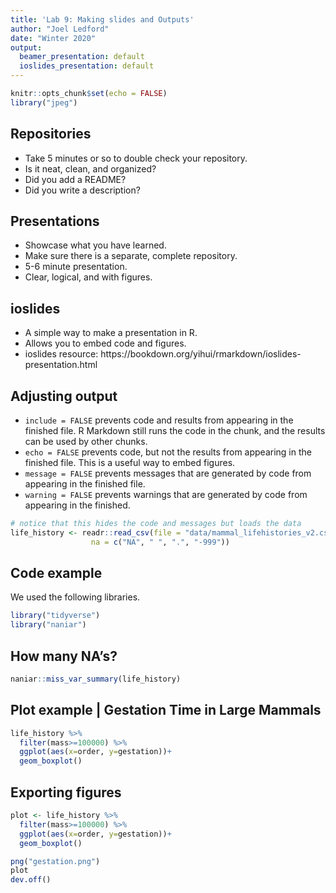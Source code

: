 ```yaml
---
title: 'Lab 9: Making slides and Outputs'
author: "Joel Ledford"
date: "Winter 2020"
output:
  beamer_presentation: default
  ioslides_presentation: default
---
```


```r
knitr::opts_chunk$set(echo = FALSE)
library("jpeg")
```

## Repositories
- Take 5 minutes or so to double check your repository.  
- Is it neat, clean, and organized?  
- Did you add a README?  
- Did you write a description?  

## Presentations
- Showcase what you have learned.   
- Make sure there is a separate, complete repository.  
- 5-6 minute presentation.  
- Clear, logical, and with figures.   

## ioslides
- A simple way to make a presentation in R.   
- Allows you to embed code and figures.
- ioslides resource: https://bookdown.org/yihui/rmarkdown/ioslides-presentation.html

## Adjusting output
- `include = FALSE` prevents code and results from appearing in the finished file. R Markdown still runs the code in the chunk, and the results can be used by other chunks.
- `echo = FALSE` prevents code, but not the results from appearing in the finished file. This is a useful way to embed figures.
- `message = FALSE` prevents messages that are generated by code from appearing in the finished file.
- `warning = FALSE` prevents warnings that are generated by code from appearing in the finished.

```r
# notice that this hides the code and messages but loads the data
life_history <- readr::read_csv(file = "data/mammal_lifehistories_v2.csv", 
                  na = c("NA", " ", ".", "-999"))
```

## Code example
We used the following libraries.
```r
library("tidyverse")
library("naniar")
```

## How many NA's?
```r
naniar::miss_var_summary(life_history)
```

## Plot example | Gestation Time in Large Mammals
```r
life_history %>% 
  filter(mass>=100000) %>% 
  ggplot(aes(x=order, y=gestation))+
  geom_boxplot()
```

## Exporting figures
```r
plot <- life_history %>% 
  filter(mass>=100000) %>% 
  ggplot(aes(x=order, y=gestation))+
  geom_boxplot()

png("gestation.png")
plot
dev.off()
```